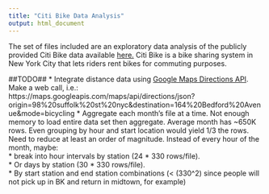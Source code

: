 ```yaml
---
title: "Citi Bike Data Analysis"
output: html_document
---
```


The set of files included are an exploratory data analysis of the publicly
provided Citi Bike data available [here.](http://www.citibikenyc.com/system-data)
Citi Bike is a bike sharing system in New York City that lets riders rent 
bikes for commuting purposes.

##TODO##
*  Integrate distance data using [Google Maps Directions API][1]. Make a web
call, i.e.:  
https://maps.googleapis.com/maps/api/directions/json?origin=98%20suffolk%20st%20nyc&destination=164%20Bedford%20Avenue&mode=bicycling
*  Aggregate each month's file at a time. Not enough memory to load entire data
set then aggregate. Average month has ~650K rows. Even grouping by hour and 
start location would yield 1/3 the rows. Need to reduce at least an order of 
magnitude. Instead of every hour of the month, maybe:  
    * break into hour intervals by station (24 * 330 rows/file).  
    * Or days by station (30 * 330 rows/file).  
    * By start station and end station combinations (< (330^2) since people will 
  not pick up in BK and return in midtown, for example)


[1]: https://developers.google.com/maps/documentation/directions/intro